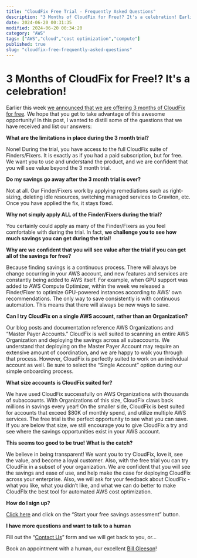 ```yaml
---
title: "CloudFix Free Trial - Frequently Asked Questions"
description: "3 Months of CloudFix for Free!? It's a celebration! Earlier this week we announced that we are offering 3 months of CloudFix for free. We hope that you get to t..."
date: 2024-06-20 00:31:35
modified: 2024-06-20 00:34:20
category: "AWS"
tags: ["AWS","cloud","cost optimization","compute"]
published: true
slug: "cloudfix-free-frequently-asked-questions"
---
```


# 3 Months of CloudFix for Free!? It's a celebration!

Earlier this week [we announced that we are offering 3 months of CloudFix for free](/resources/cloudfix-introduces-free-unlimited-savings/). We hope that you get to take advantage of this awesome opportunity! In this post, I wanted to distill some of the questions that we have received and list our answers:

**What are the limitations in place during the 3 month trial?**

None! During the trial, you have access to the full CloudFix suite of Finders/Fixers. It is exactly as if you had a paid subscription, but for free. We want you to use and understand the product, and we are confident that you will see value beyond the 3 month trial.

**Do my savings go away after the 3 month trial is over?**

Not at all. Our Finder/Fixers work by applying remediations such as right-sizing, deleting idle resources, switching managed services to Graviton, etc. Once you have applied the fix, it stays fixed.

**Why not simply apply ALL of the Finder/Fixers during the trial?**

You certainly could apply as many of the Finder/Fixers as you feel comfortable with during the trial. In fact, **we challenge you to see how much savings you can get during the trial!** 

**Why are we confident that you will see value after the trial if you can get all of the savings for free?** 

Because finding savings is a continuous process. There will always be change occurring in your AWS account, and new features and services are constantly being added to AWS itself. For example, when GPU support was added to AWS Compute Optimizer, within the week we released a Finder/Fixer to optimize GPU-powered instances according to AWS’ own recommendations. The only way to save consistently is with continuous automation. This means that there will always be new ways to save.

**Can I try CloudFix on a single AWS account, rather than an Organization?**

Our blog posts and documentation reference AWS Organizations and “Master Payer Accounts.” CloudFix is well suited to scanning an entire AWS Organization and deploying the savings across all subaccounts. We understand that deploying on the Master Payer Account may require an extensive amount of coordination, and we are happy to walk you through that process. However, CloudFix is perfectly suited to work on an individual account as well. Be sure to select the “Single Account” option during our simple onboarding process. 

**What size accounts is CloudFix suited for?**

We have used CloudFix successfully on AWS Organizations with thousands of subaccounts. With Organizations of this size, CloudFix claws back millions in savings every year! On the smaller side, CloudFix is best suited for accounts that exceed $80K of monthly spend, and utilize multiple AWS services. The free trial is the perfect opportunity to see what you can save. If you are below that size, we still encourage you to give CloudFix a try and see where the savings opportunities exist in your AWS account. 

**This seems too good to be true! What is the catch?**

We believe in being transparent! We want you to try CloudFix, love it, see the value, and become a loyal customer. Also, with the free trial you can try CloudFix in a subset of your organization. We are confident that you will see the savings and ease of use, and help make the case for deploying CloudFix across your enterprise. Also, we will ask for your feedback about CloudFix - what you like, what you didn’t like, and what we can do better to make CloudFIx the best tool for automated AWS cost optimization.

**How do I sign up?**

[Click here](/assessment/) and click on the “Start your free savings assessment” button.

**I have more questions and want to talk to a human**

Fill out the “[Contact Us](/contact-us/)” form and we will get back to you, or…

Book an appointment with a human, our excellent [Bill Gleeson](https://cal.read.ai/bill-gleeson)!
